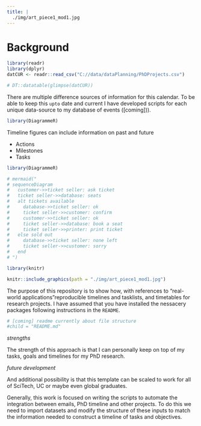 ```yaml
---
title: |
  ./img/art_piece1_mod1.jpg
---
```


# Background {#intro}

```r
library(readr)
library(dplyr)
datCUR <- readr::read_csv("C://data/dataPlanning/PhDProjects.csv")

# DT::datatable(glimpse(datCUR))
```

There are multiple difference sources of information for this calendar. To be able to keep this `upto` date and current I have developed scripts for each unique data-source to my database of events ([coming])). 

```r
library(DiagrammeR)


```



Timeline figures can include information on past and future

  - Actions 
  - Milestones
  - Tasks

```r
library(DiagrammeR)

# mermaid("
# sequenceDiagram
#   customer->>ticket seller: ask ticket
#   ticket seller->>database: seats
#   alt tickets available
#     database->>ticket seller: ok
#     ticket seller->>customer: confirm
#     customer->>ticket seller: ok
#     ticket seller->>database: book a seat
#     ticket seller->>printer: print ticket
#   else sold out
#     database->>ticket seller: none left
#     ticket seller->>customer: sorry
#   end
# ")

library(knitr)

knitr::include_graphics(path = "./img/art_piece1_mod1.jpg")
```

The purpose of this repository is to show how, with references to "real-world applications"reproducible timelines and tasklists, and timetables for research projects. I have assumed that you have installed the nessacery  packages following instructions in the `README`.

```r
# [coming] readme currently about file structure
#child = "README.md"
```

*strengths*

The strength of this approach is that I can personally keep on top of my tasks, goals and timelines for my PhD research.

*future development*

And additional possibility is that this template can be scaled to work for all of SciTech, UC or maybe even global graduates.

Generally, this work is focused on writing the scripts to automate the integration between emails, PhD timeline and other projects. To do this we need to import datasets and modify the structure of these inputs to match the information needed to construct a timeline of tasks and objectives.